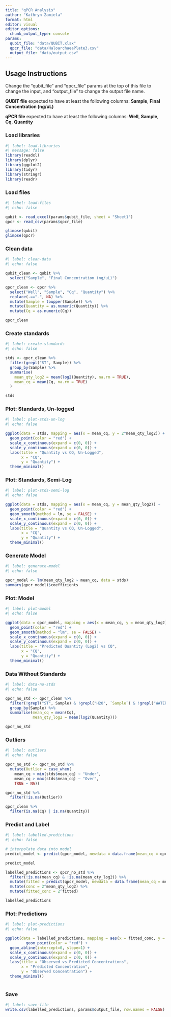 ```yaml
---
title: "qPCR Analysis"
author: "Kathryn Zamiela"
format: html
editor: visual
editor_options: 
  chunk_output_type: console
params:
  qubit_file: "data/QUBIT.xlsx"
  qpcr_file: "data/HaloarchaeaPlate3.csv"
  output_file: "data/output.csv"
---
```


## Usage Instructions

Change the "qubit_file" and "qpcr_file" params at the top of this file to change the input, and "output_file" to change the output file name.

**QUBIT file** expected to have at least the following columns: **Sample**, **Final Concentration (ng/uL)**

**qPCR file** expected to have at least the following columns: **Well**, **Sample**, **Cq**, **Quantity**

### Load libraries

```r
#| label: load-libraries
#| message: false
library(readxl)
library(dplyr)
library(ggplot2)
library(tidyr)
library(stringr)
library(readr)
```

### Load files

```r
#| label: load-files
#| echo: false

qubit <- read_excel(params$qubit_file, sheet = "Sheet1")
qpcr <- read_csv(params$qpcr_file)

glimpse(qubit)
glimpse(qpcr)
```

### Clean data

```r
#| label: clean-data
#| echo: false

qubit_clean <- qubit %>%
  select("Sample", "Final Concentration (ng/uL)")

qpcr_clean <- qpcr %>%
  select("Well", "Sample", "Cq", "Quantity") %>%
  replace(.=="-", NA) %>%
  mutate(Sample = toupper(Sample)) %>%
  mutate(Quantity = as.numeric(Quantity)) %>%
  mutate(Cq = as.numeric(Cq))

qpcr_clean
```

### Create standards

```r
#| label: create-standards
#| echo: false

stds <- qpcr_clean %>%
  filter(grepl("ST", Sample)) %>%
  group_by(Sample) %>%
  summarise(
    mean_qty_log2 = mean(log2(Quantity), na.rm = TRUE),
    mean_cq = mean(Cq, na.rm = TRUE)
  )    

stds
```

### Plot: Standards, Un-logged

```r
#| label: plot-stds-un-log
#| echo: false

ggplot(data = stds, mapping = aes(x = mean_cq, y = 2^mean_qty_log2)) +
  geom_point(color = "red") +
  scale_x_continuous(expand = c(0, 0)) +
  scale_y_continuous(expand = c(0, 0)) +
  labs(title = "Quantity vs CQ, Un-Logged",
       x = "CQ",
       y = "Quantity") +
  theme_minimal()
```

### Plot: Standards, Semi-Log

```r
#| label: plot-stds-semi-log
#| echo: false

ggplot(data = stds, mapping = aes(x = mean_cq, y = mean_qty_log2)) +
  geom_point(color = "red") +
  geom_smooth(method = lm, se = FALSE) +
  scale_x_continuous(expand = c(0, 0)) +
  scale_y_continuous(expand = c(0, 0)) +
  labs(title = "Quantity vs CQ, Un-Logged",
       x = "CQ",
       y = "Quantity") +
  theme_minimal()
```

### Generate Model

```r
#| label: generate-model
#| echo: false

qpcr_model <- lm(mean_qty_log2 ~ mean_cq, data = stds)
summary(qpcr_model)$coefficients
```

### Plot: Model

```r
#| label: plot-model
#| echo: false

ggplot(data = qpcr_model, mapping = aes(x = mean_cq, y = mean_qty_log2)) +
  geom_point(color = "red") +
  geom_smooth(method = "lm", se = FALSE) +
  scale_x_continuous(expand = c(0, 0)) +
  scale_y_continuous(expand = c(0, 0)) +
  labs(title = "Predicted Quantity (Log2) vs CQ",
       x = "CQ",
       y = "Quantity") +
  theme_minimal()
```

### Data Without Standards

```r
#| label: data-no-stds
#| echo: false

qpcr_no_std <- qpcr_clean %>%
  filter(!grepl("ST", Sample) & !grepl("H2O", `Sample`) & !grepl("WATER", `Sample`) & !grepl("NEGATIVE", `Sample`)) %>%
  group_by(Sample) %>%
  summarise(mean_cq = mean(Cq),
            mean_qty_log2 = mean(log2(Quantity)))

qpcr_no_std
```

### Outliers

```r
#| label: outliers
#| echo: false

qpcr_no_std <- qpcr_no_std %>%
  mutate(Outlier = case_when(
    mean_cq < min(stds$mean_cq) ~ "Under",
    mean_cq > max(stds$mean_cq) ~ "Over",
    TRUE ~ NA))

qpcr_no_std %>%
  filter(!is.na(Outlier))

qpcr_clean %>%
  filter(is.na(Cq) | is.na(Quantity))
```

### Predict and Label

```r
#| label: labelled-predictions
#| echo: false

# interpolate data into model
predict_model <- predict(qpcr_model, newdata = data.frame(mean_cq = qpcr_no_std$mean_cq))

predict_model

labelled_predictions <- qpcr_no_std %>%
  filter(!is.na(mean_cq) & !is.na(mean_qty_log2)) %>%
  mutate(fitted = predict(qpcr_model, newdata = data.frame(mean_cq = mean_cq))) %>%
  mutate(conc = 2^mean_qty_log2) %>%
  mutate(fitted_conc = 2^fitted)

labelled_predictions

```

### Plot: Predictions

```r
#| label: plot-predictions
#| echo: false

ggplot(data = labelled_predictions, mapping = aes(x = fitted_conc, y = 2^mean_qty_log2)) +
         geom_point(color = "red") +
  geom_abline(intercept=0, slope=1) +
  scale_x_continuous(expand = c(0, 0)) +
  scale_y_continuous(expand = c(0, 0)) +
  labs(title = "Observed vs Predicted Concentrations",
       x = "Predicted Concentration",
       y = "Observed Concentration") +
  theme_minimal()
  
```

### Save

```r
#| label: save-file
write.csv(labelled_predictions, params$output_file, row.names = FALSE)
```